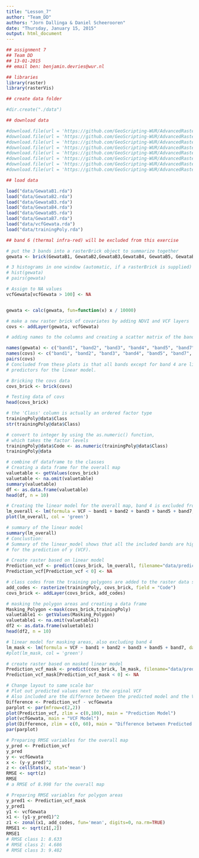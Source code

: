 ```yaml
---
title: "Lesson_7"
author: "Team_DD"
authors: "Jorn Dallinga & Daniel Scheerooren"
date: "Thursday, January 15, 2015"
output: html_document
---
```



```r
## assignment 7
## Team DD
## 13-01-2015
## email ben: benjamin.devries@wur.nl

## libraries
library(raster)
library(rasterVis)

## create data folder

#dir.create("./data")

## download data

#download.file(url = 'https://github.com/GeoScripting-WUR/AdvancedRasterAnalysis/raw/gh-pages/data/GewataB1.rda', destfile = 'data/GewataB1.rda', method = 'auto')
#download.file(url = 'https://github.com/GeoScripting-WUR/AdvancedRasterAnalysis/raw/gh-pages/data/GewataB2.rda', destfile = 'data/GewataB2.rda', method = 'auto')
#download.file(url = 'https://github.com/GeoScripting-WUR/AdvancedRasterAnalysis/raw/gh-pages/data/GewataB3.rda', destfile = 'data/GewataB3.rda', method = 'auto')
#download.file(url = 'https://github.com/GeoScripting-WUR/AdvancedRasterAnalysis/raw/gh-pages/data/GewataB4.rda', destfile = 'data/GewataB4.rda', method = 'auto')
#download.file(url = 'https://github.com/GeoScripting-WUR/AdvancedRasterAnalysis/raw/gh-pages/data/GewataB5.rda', destfile = 'data/GewataB5.rda', method = 'auto')
#download.file(url = 'https://github.com/GeoScripting-WUR/AdvancedRasterAnalysis/raw/gh-pages/data/GewataB7.rda', destfile = 'data/GewataB7.rda', method = 'auto')
#download.file(url = 'https://github.com/GeoScripting-WUR/AdvancedRasterAnalysis/raw/gh-pages/data/vcfGewata.rda', destfile = 'data/vcfGewata.rda', method = 'auto')
#download.file(url = 'https://github.com/GeoScripting-WUR/AdvancedRasterAnalysis/raw/gh-pages/data/trainingPoly.rda', destfile = 'data/trainingPoly.rda', method = 'auto')

## load data

load("data/GewataB1.rda")
load("data/GewataB2.rda")
load("data/GewataB3.rda")
load("data/GewataB4.rda")
load("data/GewataB5.rda")
load("data/GewataB7.rda")
load("data/vcfGewata.rda")
load("data/trainingPoly.rda")

## band 6 (thermal infra-red) will be excluded from this exercise

# put the 3 bands into a rasterBrick object to summarize together
gewata <- brick(GewataB1, GewataB2,GewataB3,GewataB4, GewataB5, GewataB7)

# 3 histograms in one window (automatic, if a rasterBrick is supplied)
# hist(gewata)
# pairs(gewata)

# Assign to NA values 
vcfGewata[vcfGewata > 100] <- NA


gewata <- calc(gewata, fun=function(x) x / 10000)

# make a new raster brick of covariates by adding NDVI and VCF layers
covs <- addLayer(gewata, vcfGewata)

# adding names to the columns and creating a scatter matrix of the bands vs VCF

names(gewata) <- c("band1", "band2", "band3", "band4", "band5", "band7")
names(covs) <- c("band1", "band2", "band3", "band4", "band5", "band7", "VCF")
pairs(covs)
# Concluded from these plots is that all bands except for band 4 are likely
# predictors for the linear model.

# Bricking the covs data
covs_brick <- brick(covs) 

# Testing data of covs
head(covs_brick)

# the 'Class' column is actually an ordered factor type
trainingPoly@data$Class
str(trainingPoly@data$Class)

# convert to integer by using the as.numeric() function, 
# which takes the factor levels
trainingPoly@data$Code <- as.numeric(trainingPoly@data$Class)
trainingPoly@data

# combine df dataframe to the classes
# Creating a data frame for the overall map
valuetable <- getValues(covs_brick)
valuetable <- na.omit(valuetable)
summary(valuetable)
df <- as.data.frame(valuetable)
head(df, n = 10)

# Creating the linear model for the overall map, band 4 is excluded from the linear model
lm_overall <- lm(formula = VCF ~ band1 + band2 + band3 + band5 + band7, data = df)
plot(lm_overall, col = 'green')

# summary of the linear model
summary(lm_overall)
# Conclustion: 
# Summary of the linear_model shows that all the included bands are highly significant
# for the prediction of y (VCF).

# Create raster based on linear model
Prediction_vcf <- predict(covs_brick, lm_overall, filename="data/prediction_raster", progress = "text", overwrite = TRUE)
Prediction_vcf[Prediction_vcf < 0] <- NA

# class codes from the training polygons are added to the raster data sets
add_codes <- rasterize(trainingPoly, covs_brick, field = "Code")
covs_brick <- addLayer(covs_brick, add_codes)

# masking the polygon areas and creating a data frame
Masking_Polygon <-mask(covs_brick,trainingPoly)
valuetable1 <- getValues(Masking_Polygon)
valuetable1 <- na.omit(valuetable1)
df2 <- as.data.frame(valuetable1)
head(df2, n = 10)

# linear model for masking areas, also excluding band 4
lm_mask <- lm(formula = VCF ~ band1 + band2 + band3 + band5 + band7, data = df2)
#plot(lm_mask, col = 'green')

# create raster based on masked linear model
Prediction_vcf_mask <- predict(covs_brick, lm_mask, filename="data/prediction_raster_mask", progress = "text", overwrite = TRUE)
Prediction_vcf_mask[Prediction_vcf_mask < 0] <- NA

# Change layout to same scale bar
# Plot out predicted values next to the orginal VCF
# Also included are the differnce between the predicted model and the VCF model
Difference <- Prediction_vcf - vcfGewata
parplot <- par(mfrow=c(2,2))
plot(Prediction_vcf, zlim = c(0,100), main = "Prediction Model")
plot(vcfGewata, main = "VCF Model")
plot(Difference, zlim = c(0, 60), main = "Difference between Predicted and VCF Model")
par(parplot)

# Preparing RMSE variables for the overall map
y_pred <- Prediction_vcf
y_pred
y <- vcfGewata
x <- (y-y_pred)^2
z <- cellStats(x, stat='mean')
RMSE <- sqrt(z)
RMSE
# a RMSE of 8.998 for the overall map

# Preparing RMSE variables for polygon areas
y_pred1 <- Prediction_vcf_mask
y_pred1
y1 <- vcfGewata
x1 <- (y1-y_pred1)^2
z1 <- zonal(x1, add_codes, fun='mean', digits=0, na.rm=TRUE)
RMSE1 <- sqrt(z1[,2])
RMSE1
# RMSE class 1: 8.633
# RMSE class 2: 4.686
# RMSE class 3: 9.482




```

